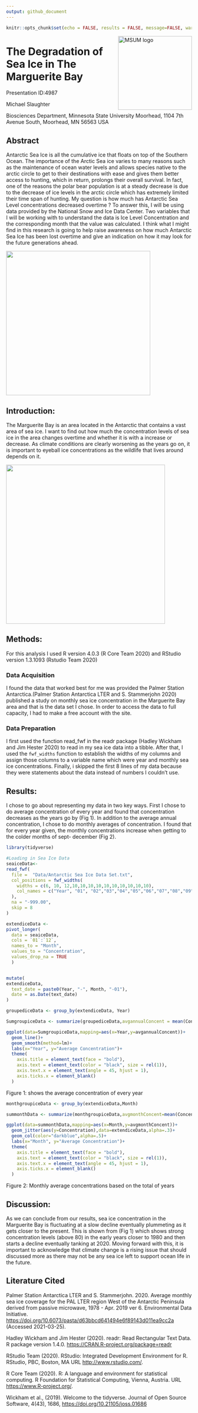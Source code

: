```yaml
---
output: github_document
---
```


```r
knitr::opts_chunk$set(echo = FALSE, results = FALSE, message=FALSE, warning=FALSE)
```

<img src="https://www2.mnstate.edu/uploadedImages/Content/Marketing/logos/MSUM_Signature_Vert_Color.jpg" alt="MSUM logo" width="200" style="float:right"/>

# The Degradation of Sea Ice in The Marguerite Bay

Presentation ID:4987

Michael Slaughter 

Biosciences Department, Minnesota State University Moorhead, 1104 7th Avenue South, Moorhead, MN 56563 USA

## Abstract

Antarctic Sea Ice is all the cumulative ice that floats on top of the Southern Ocean. The importance of the Arctic Sea ice varies to many reasons such as the maintenance of ocean water levels and allows species native to the arctic circle to get to their destinations with ease and gives them better access to hunting, which in return, prolongs their overall survival. In fact, one of the reasons the polar bear population is at a steady decrease is due to the decrease of ice levels in the arctic circle which has extremely limited their time span of hunting. My question is how much has Antarctic Sea Level concentrations decreased overtime ? To answer this, I will be using data provided by the National Snow and Ice Data Center. Two variables that I will be working with to understand the data is Ice Level Concentration and the corresponding month that the value was calculated. I think what I might find in this research is going to help raise awareness on how much Antarctic Sea Ice has been lost overtime and give an indication on how it may look for the future generations ahead.

<img src="images/marguerite1_large.jpg" width="391"/>

## Introduction:

The Marguerite Bay is an area located in the Antarctic that contains a vast area of sea ice. I want to find out how much the concentration levels of sea ice in the area changes overtime and whether it is with a increase or decrease. As climate conditions are clearly worsening as the years go on, it is important to eyeball ice concentrations as the wildlife that lives around depends on it.

<img src="images/polar-bear-MAIN2-01.jpg" width="431"/>

## Methods:

For this analysis I used R version 4.0.3 (R Core Team 2020) and RStudio version 1.3.1093 (Rstudio Team 2020)

### Data Acquisition

I found the data that worked best for me was provided the Palmer Station Antarctica.(Palmer Station Antarctica LTER and S. Stammerjohn 2020) published a study on monthly sea ice concentration in the Marguerite Bay area and that is the data set I chose. In order to access the data to full capacity, I had to make a free account with the site.

### Data Preparation

I first used the function read_fwf in the readr package (Hadley Wickham and Jim Hester 2020) to read in my sea ice data into a tibble. After that, I used the `fwf_widths` function to establish the widths of my columns and assign those columns to a variable name which were year and monthly sea ice concentrations. Finally, i skipped the first 8 lines of my data because they were statements about the data instead of numbers I couldn't use.

## Results:

I chose to go about representing my data in two key ways. First I chose to do average concentration of every year and found that concentration decreases as the years go by (Fig 1). In addition to the average annual concentration, I chose to do monthly averages of concentration. I found that for every year given, the monthly concentrations increase when getting to the colder months of sept- december (Fig 2).

```r
library(tidyverse)

#Loading in Sea Ice Data
seaiceData<-
read_fwf(
  file =  "Data/Antarctic Sea Ice Data Set.txt",
  col_positions = fwf_widths(
    widths = c(6, 10, 12,10,10,10,10,10,10,10,10,10,10),
    col_names = c("Year", "01", "02","03","04","05","06","07","08","09","10","11","12")
  ),
  na = "-999.00",
  skip = 8
)

extendiceData <-
pivot_longer(
  data = seaiceData,
  cols = `01`:`12`,
  names_to = "Month", 
  values_to = "Concentration",
  values_drop_na = TRUE
  )


mutate(
extendiceData,
  text_date = paste0(Year, "-", Month, "-01"),
  date = as.Date(text_date)
)

groupediceData <- group_by(extendiceData, Year)

SumgroupiceData <- summarize(groupediceData,avgannualConcent = mean(Concentration))

ggplot(data=SumgroupiceData,mapping=aes(x=Year,y=avgannualConcent))+
  geom_line()+
  geom_smooth(method=lm)+
  labs(x="Year", y="Average Concentration")+
  theme(
    axis.title = element_text(face = "bold"),
    axis.text = element_text(color = "black", size = rel(1)),
    axis.text.x = element_text(angle = 45, hjust = 1),
    axis.ticks.x = element_blank()
  )

```

Figure 1: shows the average concentration of every year

```r
monthgroupiceData <- group_by(extendiceData,Month)

summonthData <- summarize(monthgroupiceData,avgmonthConcent=mean(Concentration),.groups ="drop" )

ggplot(data=summonthData,mapping=aes(x=Month,y=avgmonthConcent))+
  geom_jitter(aes(y=Concentration),data=extendiceData,alpha=.3)+
  geom_col(color="darkblue",alpha=.5)+
  labs(x="Month", y="Average Concentration")+
  theme(
    axis.title = element_text(face = "bold"),
    axis.text = element_text(color = "black", size = rel(1)),
    axis.text.x = element_text(angle = 45, hjust = 1),
    axis.ticks.x = element_blank()
  )


```

Figure 2: Monthly average concentrations based on the total of years

## Discussion:

As we can conclude from our results, sea ice concentration in the Marguerite Bay is fluctuating at a slow decline eventually plummeting as it gets closer to the present. This is shown from (Fig 1) which shows strong concentration levels (above 80) in the early years closer to 1980 and then starts a decline eventually tanking at 2020. Moving forward with this, it is important to acknowledge that climate change is a rising issue that should discussed more as there may not be any sea ice left to support ocean life in the future.

## Literature Cited

Palmer Station Antarctica LTER and S. Stammerjohn. 2020. Average monthly sea ice coverage for the PAL LTER region West of the Antarctic Peninsula derived from passive microwave, 1978 - Apr. 2019 ver 6. Environmental Data Initiative. <https://doi.org/10.6073/pasta/d63bbcd641494e6f89143d011ea9cc2a> (Accessed 2021-03-25).

Hadley Wickham and Jim Hester (2020). readr: Read Rectangular Text Data.
R package version 1.4.0. <https://CRAN.R-project.org/package=readr>

RStudio Team (2020). RStudio: Integrated Development Environment for R.
RStudio, PBC, Boston, MA URL <http://www.rstudio.com/>.

R Core Team (2020). R: A language and environment for statistical
computing. R Foundation for Statistical Computing, Vienna, Austria. URL <https://www.R-project.org/>.

Wickham et al., (2019). Welcome to the tidyverse. Journal of Open Source Software, 4(43), 1686, <https://doi.org/10.21105/joss.01686>
